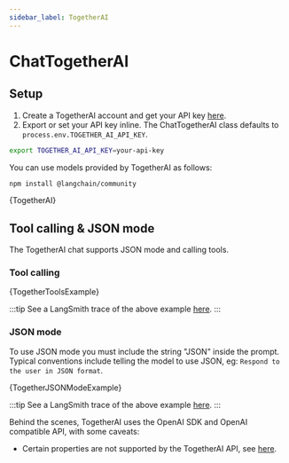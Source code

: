 ```yaml
---
sidebar_label: TogetherAI
---
```



# ChatTogetherAI

## Setup

1. Create a TogetherAI account and get your API key [here](https://api.together.xyz/).
2. Export or set your API key inline. The ChatTogetherAI class defaults to `process.env.TOGETHER_AI_API_KEY`.

```bash
export TOGETHER_AI_API_KEY=your-api-key
```

You can use models provided by TogetherAI as follows:


<IntegrationInstallTooltip></IntegrationInstallTooltip>

```bash npm2yarn
npm install @langchain/community
```


<CodeBlock language="typescript">{TogetherAI}</CodeBlock>

## Tool calling & JSON mode

The TogetherAI chat supports JSON mode and calling tools.

### Tool calling


<CodeBlock language="typescript">{TogetherToolsExample}</CodeBlock>

:::tip
See a LangSmith trace of the above example [here](https://smith.langchain.com/public/5082ea20-c2de-410f-80e2-dbdfbf4d8adb/r).
:::

### JSON mode

To use JSON mode you must include the string "JSON" inside the prompt.
Typical conventions include telling the model to use JSON, eg: `Respond to the user in JSON format`.


<CodeBlock language="typescript">{TogetherJSONModeExample}</CodeBlock>

:::tip
See a LangSmith trace of the above example [here](https://smith.langchain.com/public/3864aebb-5096-4b5f-b096-e54ddd1ec3d2/r).
:::

Behind the scenes, TogetherAI uses the OpenAI SDK and OpenAI compatible API, with some caveats:

- Certain properties are not supported by the TogetherAI API, see [here](https://docs.together.ai/reference/chat-completions).
